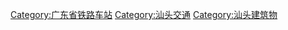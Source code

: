 [[Category:广东省铁路车站|Category:广东省铁路车站]]
[[Category:汕头交通|Category:汕头交通]]
[[Category:汕头建筑物|Category:汕头建筑物]]